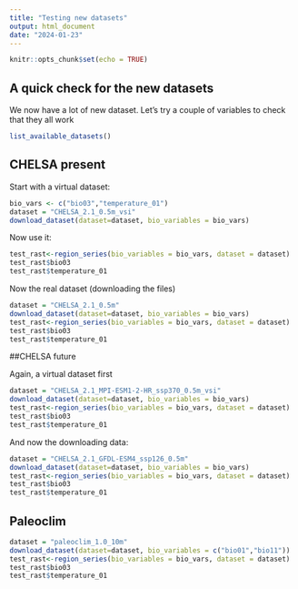 ```yaml
---
title: "Testing new datasets"
output: html_document
date: "2024-01-23"
---
```


```r
knitr::opts_chunk$set(echo = TRUE)
```

## A quick check for the new datasets

We now have a lot of new dataset. Let's try a couple of variables to check that they all work

```r
list_available_datasets()
```

## CHELSA present

Start with a virtual dataset:

```r
bio_vars <- c("bio03","temperature_01")
dataset = "CHELSA_2.1_0.5m_vsi"
download_dataset(dataset=dataset, bio_variables = bio_vars)
```
Now use it:
```r
test_rast<-region_series(bio_variables = bio_vars, dataset = dataset)
test_rast$bio03
test_rast$temperature_01
```

Now the real dataset (downloading the files)
```r
dataset = "CHELSA_2.1_0.5m"
download_dataset(dataset=dataset, bio_variables = bio_vars)
test_rast<-region_series(bio_variables = bio_vars, dataset = dataset)
test_rast$bio03
test_rast$temperature_01

```

##CHELSA future

Again, a virtual dataset first
```r
dataset = "CHELSA_2.1_MPI-ESM1-2-HR_ssp370_0.5m_vsi"
download_dataset(dataset=dataset, bio_variables = bio_vars)
test_rast<-region_series(bio_variables = bio_vars, dataset = dataset)
test_rast$bio03
test_rast$temperature_01

```

And now the downloading data:
```r
dataset = "CHELSA_2.1_GFDL-ESM4_ssp126_0.5m"
download_dataset(dataset=dataset, bio_variables = bio_vars)
test_rast<-region_series(bio_variables = bio_vars, dataset = dataset)
test_rast$bio03
test_rast$temperature_01

```

## Paleoclim
```r
dataset = "paleoclim_1.0_10m"
download_dataset(dataset=dataset, bio_variables = c("bio01","bio11"))
test_rast<-region_series(bio_variables = bio_vars, dataset = dataset)
test_rast$bio03
test_rast$temperature_01

```
